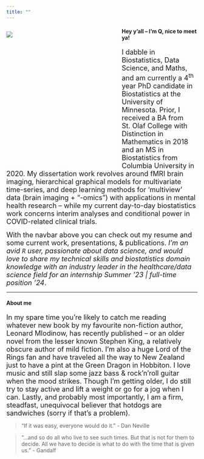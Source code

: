 ```yaml
---
title: ""
---
```


<div style= "float : left; position : relative; top: 0px; width : 280px; height : 280px; padding-right: 24px; padding-bottom: 0px; margin-bottom : 80px">
![](./photos/linkedin_headshot.png)

</div>

#### Hey y'all -- I'm Q, nice to meet ya!  

<font size = "4"> 
I dabble in Biostatistics, Data Science, and Maths, and am currently a 4$^{\text{th}}$ year PhD candidate in Biostatistics at the University of Minnesota. Prior, I received a BA from St. Olaf College with Distinction in Mathematics in 2018 and an MS in Biostatistics from Columbia University in 2020. My dissertation work revolves around fMRI brain imaging, hierarchical graphical models for multivariate time-series, and deep learning methods for 'multiview' data (brain imaging + "-omics") with applications in mental health research -- while my current day-to-day biostatistics work concerns interim analyses and conditional power in COVID-related clinical trials.  

With the navbar above you can check out my resume and some current work, presentations, & publications. *I'm an avid `R` user, passionate about data science, and would love to share my technical skills and biostatistics domain knowledge with an industry leader in the healthcare/data science field for an internship Summer '23 | full-time position '24*.     
</font>  


---------------------------------------------------------------------------------------  

#### About me   

<font size = "4">
In my spare time you're likely to catch me reading whatever new book by my favourite non-fiction author, Leonard Mlodinow, has recently published -- or an older novel from the lesser known Stephen King, a relatively obscure author of mild fiction. I'm also a huge Lord of the Rings fan and have traveled all the way to New Zealand just to have a pint at the Green Dragon in Hobbiton. I love music and still slap some jazz bass & rock'n'roll guitar when the mood strikes. Though I'm getting older, I do still try to stay active and lift a weight or go for a jog when I can. Lastly, and probably most importantly, I am a firm, steadfast, unequivocal believer that hotdogs are sandwiches (sorry if that's a problem).
</font>  

>"If it was easy, everyone would do it." - Dan Neville

>"...and so do all who live to see such times. But that is not for them to decide. All we have to decide is what to do with the time that is given us." - Gandalf

